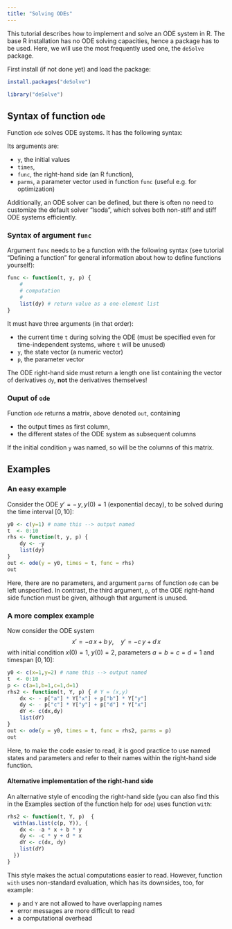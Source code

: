 ```yaml
---
title: "Solving ODEs"
---
```


This tutorial describes how to implement and solve an ODE system in R. 
The base R installation has no ODE solving capacities, hence a package has to 
be used. Here, we will use the most frequently used one, the `deSolve` package.

First install (if not done yet) and load the package:

```r
install.packages("deSolve")
```
```r
library("deSolve")
```

## Syntax of function `ode`

Function `ode` solves ODE systems. It has the following syntax:

Its arguments are:

* `y`, the initial values
* `times`, 
* `func`, the right-hand side (an R function),
* `parms`, a parameter vector used in function `func` (useful e.g. for optimization)

Additionally, an ODE solver can be defined, but there is often no need to 
customize the default solver "lsoda", which solves both non-stiff and stiff ODE
systems efficiently.

### Syntax of argument `func`

Argument `func` needs to be a function with the following syntax (see tutorial
"Defining a function" for general information about how to define functions
yourself):

```r
func <- function(t, y, p) {
    #
    # computation
    #
    list(dy) # return value as a one-element list
}
```

It must have three arguments (in that order):

* the current time `t` during solving the ODE 
  (must be specified even for time-independent systems, where `t` will be unused)
* `y`, the state vector (a numeric vector)
* `p`, the parameter vector

The ODE right-hand side must return a length one list containing the vector of 
derivatives `dy`, **not** the derivatives themselves!

### Ouput of `ode`

Function `ode` returns a matrix, above denoted `out`, containing 

* the output times as first column,
* the different states of the ODE system as subsequent columns

If the initial condition `y` was named, so will be the columns of this matrix.

## Examples

### An easy example

Consider the ODE $y' = - \,y, y(0) = 1$ (exponential decay), 
to be solved during the time interval $[0,10]$:

```r
y0 <- c(y=1) # name this --> output named
t  <- 0:10
rhs <- function(t, y, p) {
    dy <- -y
    list(dy)
}
out <- ode(y = y0, times = t, func = rhs)
out
```

Here, there are no parameters, and argument `parms` of function `ode` can be 
left unspecified. In contrast, the third argument, `p`, of the ODE right-hand side 
function must be given, although that argument is unused.

### A more complex example

Now consider the ODE system
$$x' = -a\,x + b\,y,\quad y' = -c\,y + d\,x$$
with initial condition $x(0)=1$, $y(0)=2$, parameters $a=b=c=d=1$ and timespan
$[0,10]$:

```r
y0 <- c(x=1,y=2) # name this --> output named
t  <- 0:10
p <- c(a=1,b=1,c=1,d=1)
rhs2 <- function(t, Y, p) { # Y = (x,y)
    dx <- - p["a"] * Y["x"] + p["b"] * Y["y"]
    dy <- - p["c"] * Y["y"] + p["d"] * Y["x"]
    dY <- c(dx,dy)
    list(dY)
}
out <- ode(y = y0, times = t, func = rhs2, parms = p)
out
```

Here, to make the code easier to read, it is good practice to use named states 
and parameters and refer to their names within the right-hand side function.

#### Alternative implementation of the right-hand side

An alternative style of encoding the right-hand side (you can also find this in
the Examples section of the function help for `ode`) uses function `with`:

```r
rhs2 <- function(t, Y, p)  {
  with(as.list(c(p, Y)), {
    dx <- -a * x + b * y
    dy <- -c * y + d * x
    dY <- c(dx, dy)
    list(dY)
  })
}
```

This style makes the actual computations easier to read. However, function `with`
uses non-standard evaluation, which has its downsides, too, for example:

* `p` and `Y` are not allowed to have overlapping names
* error messages are more difficult to read
* a computational overhead
